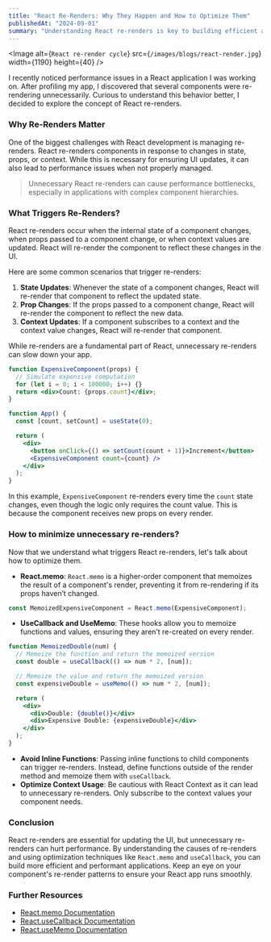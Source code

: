```yaml
---
title: "React Re-Renders: Why They Happen and How to Optimize Them"
publishedAt: "2024-09-01"
summary: "Understanding React re-renders is key to building efficient applications. Learn why React re-renders and how you can optimize performance by avoiding unnecessary re-renders."
---
```


<Image
  alt={`React re-render cycle`}
  src={`/images/blogs/react-render.jpg`}
  width={1190}
  height={40}
/>

I recently noticed performance issues in a React application I was working on. After profiling my app, I discovered that several components were re-rendering unnecessarily. Curious to understand this behavior better, I decided to explore the concept of React re-renders.

### Why Re-Renders Matter

One of the biggest challenges with React development is managing re-renders. React re-renders components in response to changes in state, props, or context. While this is necessary for ensuring UI updates, it can also lead to performance issues when not properly managed.

> Unnecessary React re-renders can cause performance bottlenecks, especially in applications with complex component hierarchies.

### What Triggers Re-Renders?

React re-renders occur when the internal state of a component changes, when props passed to a component change, or when context values are updated. React will re-render the component to reflect these changes in the UI.

Here are some common scenarios that trigger re-renders:

1. **State Updates**: Whenever the state of a component changes, React will re-render that component to reflect the updated state.
2. **Prop Changes**: If the props passed to a component change, React will re-render the component to reflect the new data.
3. **Context Updates**: If a component subscribes to a context and the context value changes, React will re-render that component.

While re-renders are a fundamental part of React, unnecessary re-renders can slow down your app.

```jsx
function ExpensiveComponent(props) {
  // Simulate expensive computation
  for (let i = 0; i < 100000; i++) {}
  return <div>Count: {props.count}</div>;
}

function App() {
  const [count, setCount] = useState(0);

  return (
    <div>
      <button onClick={() => setCount(count + 1)}>Increment</button>
      <ExpensiveComponent count={count} />
    </div>
  );
}
```

In this example, `ExpensiveComponent` re-renders every time the `count` state changes, even though the logic only requires the count value. This is because the component receives new props on every render.

### How to minimize unnecessary re-renders?

Now that we understand what triggers React re-renders, let's talk about how to optimize them.

- **React.memo**: `React.memo` is a higher-order component that memoizes the result of a component's render, preventing it from re-rendering if its props haven’t changed.

```jsx
const MemoizedExpensiveComponent = React.memo(ExpensiveComponent);
```

- **UseCallback and UseMemo**: These hooks allow you to memoize functions and values, ensuring they aren’t re-created on every render.

```jsx
function MemoizedDouble(num) {
  // Memoize the function and return the memoized version
  const double = useCallback(() => num * 2, [num]);

  // Memoize the value and return the memoized version
  const expensiveDouble = useMemo(() => num * 2, [num]);

  return (
    <div>
      <div>Double: {double()}</div>
      <div>Expensive Double: {expensiveDouble}</div>
    </div>
  );
}
```

- **Avoid Inline Functions**: Passing inline functions to child components can trigger re-renders. Instead, define functions outside of the render method and memoize them with `useCallback`.
- **Optimize Context Usage**: Be cautious with React Context as it can lead to unnecessary re-renders. Only subscribe to the context values your component needs.

### Conclusion

React re-renders are essential for updating the UI, but unnecessary re-renders can hurt performance. By understanding the causes of re-renders and using optimization techniques like `React.memo` and `useCallback`, you can build more efficient and performant applications. Keep an eye on your component's re-render patterns to ensure your React app runs smoothly.

### Further Resources

- [React.memo Documentation](https://react.dev/reference/react/memo)
- [React.useCallback Documentation](https://react.dev/reference/react/useCallback)
- [React.useMemo Documentation](https://react.dev/reference/react/useMemo)
